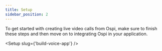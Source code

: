 ```yaml
---
title: Setup
sidebar_position: 2
---
```


To get started with creating live video calls from Ospi, make sure to finish these steps and then move on to integrating Ospi in your application.


<Setup slug={'build-voice-app'} />

<Head>
  <title>Setup Guide</title>
  <html className="custom-list"/>
</Head>

